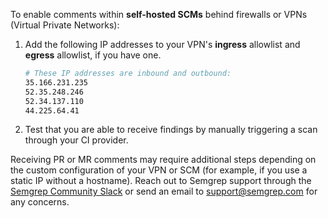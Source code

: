 To enable comments within **self-hosted SCMs** behind firewalls or VPNs (Virtual Private Networks):

1. Add the following IP addresses to your VPN's **ingress** allowlist and **egress** allowlist, if you have one.
     ```bash
    # These IP addresses are inbound and outbound:
    35.166.231.235
    52.35.248.246
    52.34.137.110
    44.225.64.41
    ```
1. Test that you are able to receive findings by manually triggering a scan through your CI provider.

Receiving PR or MR comments may require additional steps depending on the custom configuration of your VPN or SCM (for example, if you use a static IP without a hostname). Reach out to Semgrep support through the [Semgrep Community Slack](https://go.semgrep.dev/slack) or send an email to [support@semgrep.com](mailto:support@semgrep.com) for any concerns.
